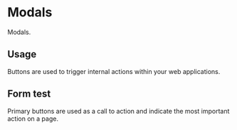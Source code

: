 


<Meta title="Design System|Modals" component={SignUpModal} />

# Modals

Modals.

## Usage

Buttons are used to trigger internal actions within your web applications.

## Form test

Primary buttons are used as a call to action and indicate the most important action on a page.

<Preview withToolbar>
  <Story name="signUpModal">
      <SignUpModal showModal={boolean('Show Modal', true)}></SignUpModal>
  </Story>
</Preview>

